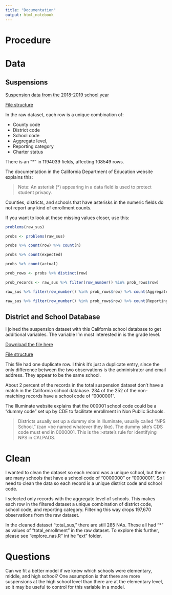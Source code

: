```yaml
---
title: "Documentation"
output: html_notebook
---
```


# Procedure 

# Data 

## Suspensions 

[Suspension data from the 2018-2019 school year](https://www.cde.ca.gov/ds/sd/sd/filessd.asp)

[File structure](https://www.cde.ca.gov/ds/sd/sd/fssd.asp)

In the raw dataset, each row is a unique combination of: 

 - County code 
 - District code 
 - School code 
 - Aggregate level, 
 - Reporting category 
 - Charter status 
 
There is an "*" in 1194039 fields, affecting 108549 rows. 

The documentation in the California Department of Education website explains this: 

>Note: An asterisk (*) appearing in a data field is used to protect student privacy. 

Counties, districts, and schools that have asterisks in the numeric fields do not report any kind of enrollment counts. 

If you want to look at these missing values closer, use this: 

```r
problems(raw_sus)

probs <- problems(raw_sus)

probs %>% count(row) %>% count(n)

probs %>% count(expected)

probs %>% count(actual)

prob_rows <- probs %>% distinct(row)

prob_records <- raw_sus %>% filter(row_number() %in% prob_rows$row)

raw_sus %>% filter(row_number() %in% prob_rows$row) %>% count(AggregateLevel)

raw_sus %>% filter(row_number() %in% prob_rows$row) %>% count(ReportingCategory)
```

## District and School Database

I joined the suspension dataset with this California school database to get additional variables. The variable I'm most interested in is the grade level. 

[Download the file here](https://www.cde.ca.gov/ds/si/ds/pubschls.asp)

[File structure](https://www.cde.ca.gov/ds/si/ds/fspubschls.asp)

This file had one duplicate row. I think it's just a duplicate entry, since the only difference between the two observations is the administrator and email address. They appear to be the same school. 

About 2 percent of the records in the total suspension dataset don't have a match in the California school database. 234 of the 252 of the non-matching records have a school code of "0000001". 

The Illuminate website explains that the 000001 school code could be a "dummy code" set up by CDE to facilitate enrollment in Non Public Schools. 

>Districts usually set up a dummy site in Illuminate, usually called "NPS School,"  (can >be named whatever they like). The dummy site's CDS code must end in 0000001. This is the >state's rule for identifying NPS in CALPADS.

# Clean 

I wanted to clean the dataset so each record was a unique school, but there are many schools that have a school code of "0000000" or "0000001". So I need to clean the data so each record is a unique district code and school code. 

I selected only records with the aggregate level of schools. This makes each row in the filtered dataset a unique combination of district code, school code, and reporting category. Filtering this way drops 197,670 observations from the raw dataset. 

In the cleaned dataset "total_sus," there are still 285 NAs. These all had "*" as values of "total_enrollment" in the raw dataset. To explore this further, please see "explore_nas.R" int he "ext" folder. 

# Questions 

Can we fit a better model if we knew which schools were elementary, middle, and high school? One assumption is that there are more suspensions at the high school level than there are at the elementary level, so it may be useful to control for this variable in a model. 